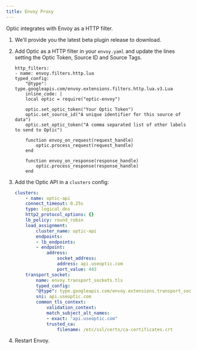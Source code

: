 ```yaml
---
title: Envoy Proxy
---
```



<Beta />

Optic integrates with Envoy as a HTTP filter.

1. We'll provide you the latest beta plugin release to download.

1. Add Optic as a HTTP filter in your `envoy.yaml` and update the lines setting the Optic Token, Source ID and Source Tags.

    ```
    http_filters:
    - name: envoy.filters.http.lua
    typed_config:
        "@type": type.googleapis.com/envoy.extensions.filters.http.lua.v3.Lua
        inline_code: |
        local optic = require("optic-envoy")

        optic.set_optic_token("Your Optic Token")
        optic.set_source_id("A unique identifier for this source of data")
        optic.set_optic_token("A comma separated list of other labels to send to Optic")

        function envoy_on_request(request_handle)
            optic.process_request(request_handle)
        end

        function envoy_on_response(response_handle)
            optic.process_response(response_handle)
        end
    ```

1. Add the Optic API in a `clusters` config:

    ```yaml
    clusters:
        - name: optic-api
        connect_timeout: 0.25s
        type: logical_dns
        http2_protocol_options: {}
        lb_policy: round_robin
        load_assignment:
            cluster_name: optic-api
            endpoints:
            - lb_endpoints:
            - endpoint:
                address:
                    socket_address:
                    address: api.useoptic.com
                    port_value: 443
        transport_socket:
            name: envoy.transport_sockets.tls
            typed_config:
            "@type": type.googleapis.com/envoy.extensions.transport_sockets.tls.v3.UpstreamTlsContext
            sni: api.useoptic.com
            common_tls_context: 
                validation_context:
                match_subject_alt_names:
                - exact: "api.useoptic.com"
                trusted_ca:
                    filename: /etc/ssl/certs/ca-certificates.crt
    ```

1. Restart Envoy.


<BetaFooter />